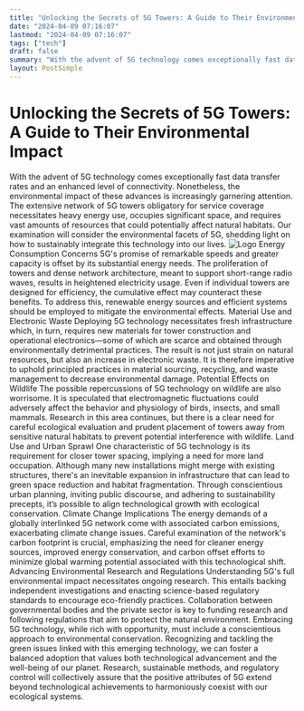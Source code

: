 ```yaml
---
title: "Unlocking the Secrets of 5G Towers: A Guide to Their Environmental Impact"
date: "2024-04-09 07:16:07"
lastmod: "2024-04-09 07:16:07"
tags: ["tech"]
draft: false
summary: "With the advent of 5G technology comes exceptionally fast data transfer rates and an enhanced level of connectivity. Nonetheless, the environmental impact of these advances is increasingly garnering attention. The extensive network of 5G towers obligatory for service coverage necessitates heavy energy use, occupies significant space, and requires vast amounts of resources that could potentially affect natural habitats. Our examination will consider the environmental facets of 5G, shedding light on how to sustainably integrate this technology into our lives."
layout: PostSimple
---
```

# Unlocking the Secrets of 5G Towers: A Guide to Their Environmental Impact
With the advent of 5G technology comes exceptionally fast data transfer rates and an enhanced level of connectivity. Nonetheless, the environmental impact of these advances is increasingly garnering attention. The extensive network of 5G towers obligatory for service coverage necessitates heavy energy use, occupies significant space, and requires vast amounts of resources that could potentially affect natural habitats. Our examination will consider the environmental facets of 5G, shedding light on how to sustainably integrate this technology into our lives.
<img alt="Logo" class="lazyImg" data-src="https://cdn.seniorsselection.com/src_image/c67f4f3faa65e3fd429b40749f6bcce2.webp" src="/statics/image/loading.webp"/>
Energy Consumption Concerns
5G's promise of remarkable speeds and greater capacity is offset by its substantial energy needs. The proliferation of towers and dense network architecture, meant to support short-range radio waves, results in heightened electricity usage. Even if individual towers are designed for efficiency, the cumulative effect may counteract these benefits. To address this, renewable energy sources and efficient systems should be employed to mitigate the environmental effects.
Material Use and Electronic Waste
Deploying 5G technology necessitates fresh infrastructure which, in turn, requires new materials for tower construction and operational electronics—some of which are scarce and obtained through environmentally detrimental practices. The result is not just strain on natural resources, but also an increase in electronic waste. It is therefore imperative to uphold principled practices in material sourcing, recycling, and waste management to decrease environmental damage.
Potential Effects on Wildlife
The possible repercussions of 5G technology on wildlife are also worrisome. It is speculated that electromagnetic fluctuations could adversely affect the behavior and physiology of birds, insects, and small mammals. Research in this area continues, but there is a clear need for careful ecological evaluation and prudent placement of towers away from sensitive natural habitats to prevent potential interference with wildlife.
Land Use and Urban Sprawl
One characteristic of 5G technology is its requirement for closer tower spacing, implying a need for more land occupation. Although many new installations might merge with existing structures, there's an inevitable expansion in infrastructure that can lead to green space reduction and habitat fragmentation. Through conscientious urban planning, inviting public discourse, and adhering to sustainability precepts, it’s possible to align technological growth with ecological conservation.
Climate Change Implications
The energy demands of a globally interlinked 5G network come with associated carbon emissions, exacerbating climate change issues. Careful examination of the network's carbon footprint is crucial, emphasizing the need for cleaner energy sources, improved energy conservation, and carbon offset efforts to minimize global warming potential associated with this technological shift.
Advancing Environmental Research and Regulations
Understanding 5G's full environmental impact necessitates ongoing research. This entails backing independent investigations and enacting science-based regulatory standards to encourage eco-friendly practices. Collaboration between governmental bodies and the private sector is key to funding research and following regulations that aim to protect the natural environment.
Embracing 5G technology, while rich with opportunity, must include a conscientious approach to environmental conservation. Recognizing and tackling the green issues linked with this emerging technology, we can foster a balanced adoption that values both technological advancement and the well-being of our planet. Research, sustainable methods, and regulatory control will collectively assure that the positive attributes of 5G extend beyond technological achievements to harmoniously coexist with our ecological systems.
        
